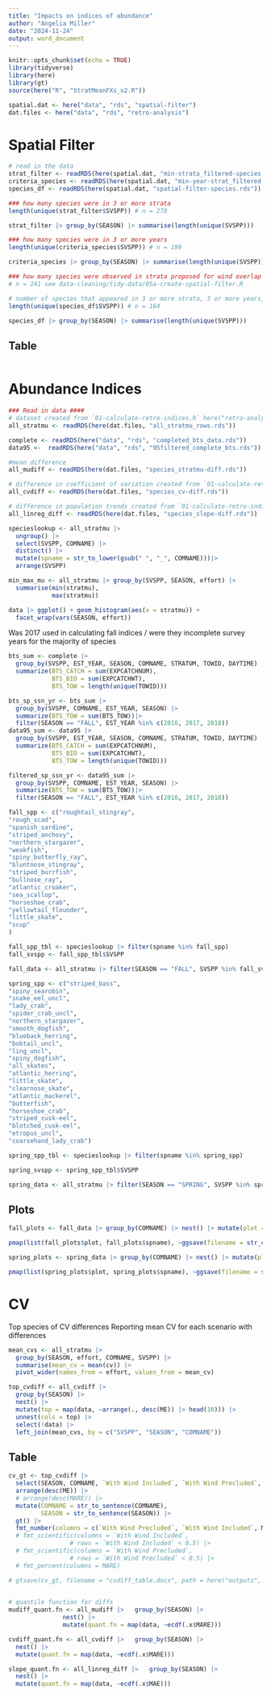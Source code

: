 ```yaml
---
title: "Impacts on indices of abundance"
author: "Angelia Miller"
date: "2024-11-24"
output: word_document
---
```


```r
knitr::opts_chunk$set(echo = TRUE)
library(tidyverse)
library(here)
library(gt)
source(here("R", "StratMeanFXs_v2.R"))

spatial.dat <- here("data", "rds", "spatial-filter")
dat.files <- here("data", "rds", "retro-analysis")
```

# Spatial Filter 
```r
# read in the data 
strat_filter <- readRDS(here(spatial.dat, "min-strata_filtered-species.rds"))
criteria_species <- readRDS(here(spatial.dat, "min-year-strat_filtered-species.rds"))
species_df <- readRDS(here(spatial.dat, "spatial-filter-species.rds"))
```

```r
### how many species were in 3 or more strata 
length(unique(strat_filter$SVSPP)) # n = 278

strat_filter |> group_by(SEASON) |> summarise(length(unique(SVSPP)))

### how many species were in 3 or more years 
length(unique(criteria_species$SVSPP)) # n = 199

criteria_species |> group_by(SEASON) |> summarise(length(unique(SVSPP)))

### how many species were observed in strata proposed for wind overlap
# n = 241 see data-cleaning/tidy-data/05a-create-spatial-filter.R

# number of species that appeared in 3 or more strata, 3 or more years, and in any strata impacted by wind. 
length(unique(species_df$SVSPP)) # n = 164

species_df |> group_by(SEASON) |> summarise(length(unique(SVSPP)))
```

## Table
```r

```


# Abundance Indices 
```r
### Read in data ####
# dataset created from `01-calculate-retro-indices.R` here("retro-analysis"). 
all_stratmu <- readRDS(here(dat.files, "all_stratmu_rows.rds"))

complete <- readRDS(here("data", "rds", "completed_bts_data.rds"))
data95 <-  readRDS(here("data", "rds", "95filtered_complete_bts.rds")) |> filter(EST_YEAR != 2020)

#mean difference
all_mudiff <- readRDS(here(dat.files, "species_stratmu-diff.rds"))

# difference in coefficient of variation created from `01-calculate-retro-indices.R` here("retro-analysis")
all_cvdiff <- readRDS(here(dat.files, "species_cv-diff.rds")) 

# difference in population trends created from `01-calculate-retro-indices.R` here("retro-analysis")
all_linreg_diff <- readRDS(here(dat.files, "species_slope-diff.rds"))
```

```r
specieslookup <- all_stratmu |> 
  ungroup() |>
  select(SVSPP, COMNAME) |> 
  distinct() |> 
  mutate(spname = str_to_lower(gsub(" ", "_", COMNAME)))|> 
  arrange(SVSPP)
```


```r
min_max_mu <- all_stratmu |> group_by(SVSPP, SEASON, effort) |> 
  summarise(min(stratmu),
            max(stratmu))

data |> ggplot() + geom_histogram(aes(x = stratmu)) + 
  facet_wrap(vars(SEASON, effort))
```

Was 2017 used in calculating fall indices / were they incomplete survey years for the majority of species
```r
bts_sum <- complete |>
  group_by(SVSPP, EST_YEAR, SEASON, COMNAME, STRATUM, TOWID, DAYTIME) |>
  summarize(BTS_CATCH = sum(EXPCATCHNUM),
            BTS_BIO = sum(EXPCATCHWT),
            BTS_TOW = length(unique(TOWID))) 

bts_sp_ssn_yr <- bts_sum |>
  group_by(SVSPP, COMNAME, EST_YEAR, SEASON) |> 
  summarize(BTS_TOW = sum(BTS_TOW))|>
  filter(SEASON == "FALL", EST_YEAR %in% c(2016, 2017, 2018))            
data95_sum <- data95 |>
  group_by(SVSPP, EST_YEAR, SEASON, COMNAME, STRATUM, TOWID, DAYTIME) |>
  summarize(BTS_CATCH = sum(EXPCATCHNUM),
            BTS_BIO = sum(EXPCATCHWT),
            BTS_TOW = length(unique(TOWID))) 

filtered_sp_ssn_yr <- data95_sum |>
  group_by(SVSPP, COMNAME, EST_YEAR, SEASON) |> 
  summarize(BTS_TOW = sum(BTS_TOW))|>
  filter(SEASON == "FALL", EST_YEAR %in% c(2016, 2017, 2018)) 
```

```r
fall_spp <- c("roughtail_stingray", 
"rough_scad",
"spanish_sardine",
"striped_anchovy",
"northern_stargazer",
"weakfish",
"spiny_butterfly_ray",
"bluntnose_stingray",
"striped_burrfish",
"bullnose_ray", 
"atlantic_croaker",
"sea_scallop",
"horseshoe_crab",
"yellowtail_flounder",
"little_skate", 
"scup"
)

fall_spp_tbl <- specieslookup |> filter(spname %in% fall_spp)
fall_svspp <- fall_spp_tbl$SVSPP

fall_data <- all_stratmu |> filter(SEASON == "FALL", SVSPP %in% fall_svspp)
```

```r
spring_spp <- c("striped_bass",
"spiny_searobin",
"snake_eel_uncl",
"lady_crab",
"spider_crab_uncl",
"northern_stargazer",
"smooth_dogfish", 
"blueback_herring", 
"bobtail_uncl", 
"ling_uncl",
"spiny_dogfish", 
"all_skates",
"atlantic_herring",
"little_skate",
"clearnose_skate",
"atlantic_mackerel",
"butterfish",
"horseshoe_crab",
"striped_cusk-eel", 
"blotched_cusk-eel", 
"etropus_uncl",
"coarsehand_lady_crab")

spring_spp_tbl <- specieslookup |> filter(spname %in% spring_spp)

spring_svspp <- spring_spp_tbl$SVSPP

spring_data <- all_stratmu |> filter(SEASON == "SPRING", SVSPP %in% spring_svspp)
```


## Plots
```r
fall_plots <- fall_data |> group_by(COMNAME) |> nest() |> mutate(plot = map(data, ~plot.stratmu(., EST_YEAR, color = effort) + labs(title = str_to_sentence(COMNAME)) + facet_wrap(~str_to_title(.$SEASON)))) |> left_join(specieslookup, by = "COMNAME")

pmap(list(fall_plots$plot, fall_plots$spname), ~ggsave(filename = str_c(.y, "png", sep = "."), device = "png" , plot = .x, path = here("outputs", "manuscript", "all-species", "fall-stratmu"), width = 8, height = 5))
```

```r
spring_plots <- spring_data |> group_by(COMNAME) |> nest() |> mutate(plot = map(data, ~plot.stratmu(., EST_YEAR, color = effort) + labs(title = str_to_sentence(COMNAME)) + facet_wrap(~str_to_title(.$SEASON)))) |> left_join(specieslookup, by = "COMNAME")

pmap(list(spring_plots$plot, spring_plots$spname), ~ggsave(filename = str_c(.y, "png", sep = "."), device = "png" , plot = .x, path = here("outputs", "manuscript", "all-species", "spring-stratmu"), width = 8, height = 5))
```


# CV
Top species of CV differences 
Reporting mean CV for each scenario with differences 
```r
mean_cvs <- all_stratmu |> 
  group_by(SEASON, effort, COMNAME, SVSPP) |>
  summarise(mean_cv = mean(cv)) |> 
  pivot_wider(names_from = effort, values_from = mean_cv)

top_cvdiff <- all_cvdiff |> 
  group_by(SEASON) |> 
  nest() |>
  mutate(top = map(data, ~arrange(., desc(ME)) |> head(10))) |> 
  unnest(cols = top) |> 
  select(!data) |> 
  left_join(mean_cvs, by = c("SVSPP", "SEASON", "COMNAME"))

```

## Table
```r
cv_gt <- top_cvdiff |> 
  select(SEASON, COMNAME, `With Wind Included`, `With Wind Precluded`, ME) |> #MARE) |> 
  arrange(desc(ME)) |>
  # arrange(desc(MARE)) |>
  mutate(COMNAME = str_to_sentence(COMNAME), 
         SEASON = str_to_sentence(SEASON)) |> 
  gt() |> 
  fmt_number(columns = c(`With Wind Precluded`, `With Wind Included`, ME)) #|>
  # fmt_scientific(columns = `With Wind Included`, 
                 # rows = `With Wind Included` < 0.5) |>
  # fmt_scientific(columns = `With Wind Precluded`, 
                 # rows = `With Wind Precluded` < 0.5) |> 
  # fmt_percent(columns = MARE) 

# gtsave(cv_gt, filename = "cvdiff_table.docx", path = here("outputs", "manuscript", "all-species"))
  
```



```r
# quantile function for diffs 
mudiff_quant.fn <- all_mudiff |>   group_by(SEASON) |>
               nest() |>
               mutate(quant.fn = map(data, ~ecdf(.x$MARE)))

cvdiff_quant.fn <- all_cvdiff |>   group_by(SEASON) |>
  nest() |>
  mutate(quant.fn = map(data, ~ecdf(.x$MARE))) 

slope_quant.fn <- all_linreg_diff |>   group_by(SEASON) |>
  nest() |>
  mutate(quant.fn = map(data, ~ecdf(.x$MAE)))
```

